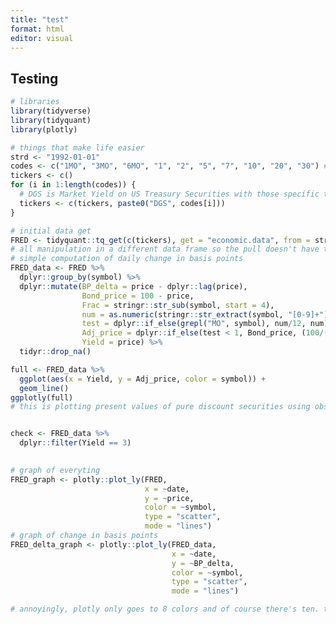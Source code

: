 ```yaml
---
title: "test"
format: html
editor: visual
---
```


## Testing

```r
# libraries
library(tidyverse)
library(tidyquant)
library(plotly)

# things that make life easier
strd <- "1992-01-01"
codes <- c("1MO", "3MO", "6MO", "1", "2", "5", "7", "10", "20", "30") #these are time frames, fairly intuitive
tickers <- c()
for (i in 1:length(codes)) {
  # DGS is Market Yield on US Treasury Securities with those specific time frames which I believe is what we're after
  tickers <- c(tickers, paste0("DGS", codes[i]))
}

# initial data get
FRED <- tidyquant::tq_get(c(tickers), get = "economic.data", from = strd)
# all manipulation in a different data frame so the pull doesn't have to happen for every little change
# simple computation of daily change in basis points
FRED_data <- FRED %>% 
  dplyr::group_by(symbol) %>% 
  dplyr::mutate(BP_delta = price - dplyr::lag(price),
                Bond_price = 100 - price,
                Frac = stringr::str_sub(symbol, start = 4),
                num = as.numeric(stringr::str_extract(symbol, "[0-9]+")),
                test = dplyr::if_else(grepl("MO", symbol), num/12, num),
                Adj_price = dplyr::if_else(test < 1, Bond_price, (100/((1+(price/100))^test))),
                Yield = price) %>% 
  tidyr::drop_na()

full <- FRED_data %>% 
  ggplot(aes(x = Yield, y = Adj_price, color = symbol)) +
  geom_line()
ggplotly(full)
# this is plotting present values of pure discount securities using observed yields


check <- FRED_data %>% 
  dplyr::filter(Yield == 3)

  
# graph of everyting
FRED_graph <- plotly::plot_ly(FRED,
                              x = ~date,
                              y = ~price,
                              color = ~symbol,
                              type = "scatter",
                              mode = "lines")
# graph of change in basis points
FRED_delta_graph <- plotly::plot_ly(FRED_data,
                                    x = ~date,
                                    y = ~BP_delta,
                                    color = ~symbol,
                                    type = "scatter",
                                    mode = "lines")

# annoyingly, plotly only goes to 8 colors and of course there's ten. that's all that warning you get when running it is
```
